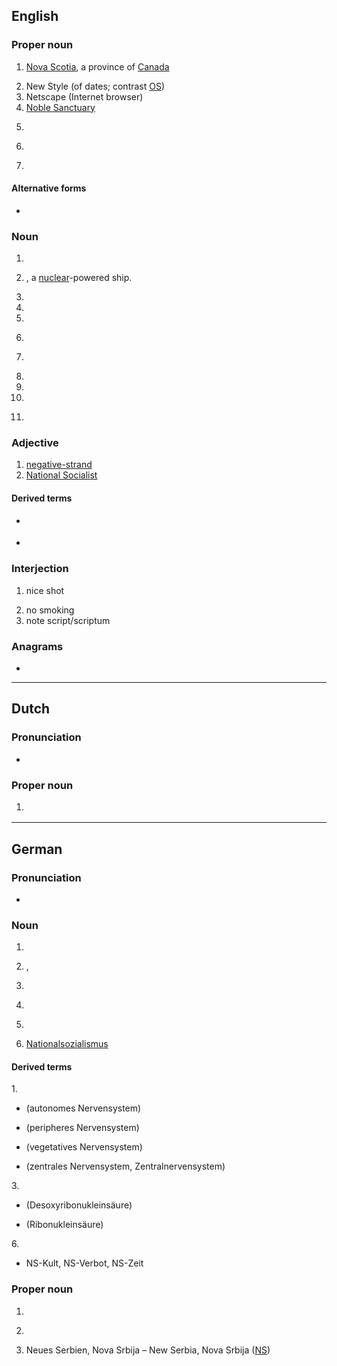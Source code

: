 {{also|Appendix:Variations of "ns"}}
==English==

===Proper noun===
{{en-proper noun}}

# [[Nova Scotia]], a province of [[Canada]]
#: {{coordinate terms|en|AB|BC|MB|NB|NL|NT|NU|ON|PE|QC|SK|YT}}
# New Style (of dates; contrast [[OS]])
# Netscape (Internet browser)
# [[Noble Sanctuary]]
# {{lb|en|rail}} {{w|Norfolk Southern Railway|Norfolk Southern (Railroad)}}
# {{lb|en|rail}} {{initialism of|en|{{l|nl|Nederlands|Nederlandse}} {{l|nl|spoorweg|Spoorwegen}}}} {{gloss|Dutch Railways}}
# {{lb|en|Malaysia}} {{initialism of|en|Negeri Sembilan|nodot=1}}

====Alternative forms====
* {{l|en|N.S.}} {{q|Nova Scotia|New Style}}

===Noun===
{{head|en|noun}}

# {{initialism of|en|nervous system}}
# {{initialism of|en|nuclear ship|nodot=1}}, a [[nuclear]]-powered ship.
# {{initialism of|en|native speaker}}
# {{initialism of|en|neutron star}}
# {{initialism of|en|neutral spirit|gloss=alcohol}}
# {{lb|en|Ireland|usually as part of a name}} {{initialism of|en|[[w:National school|National School]]}}
# {{lb|en|informal}} {{initialism of|en|w:NATO state}}
# {{initialism of|en|no show}}
# {{initialism of|en|namespace}}
# {{initialism of|en|{{w|Nintendo Switch}}}}
# {{lb|en|politics, Internet slang}} {{initialism of|en|National Socialism|nodot=1}}

===Adjective===
{{head|en|adjective}}

# [[negative-strand]]
# [[National Socialist]]

====Derived terms====
{{sense|negative-strand}}
* {{l|en|NNS}} {{gloss|[[nonsegmented]] [[negative]]-[[strand]]}}
* {{l|en|NS RNA virus}} {{gloss|[[negative-strand RNA virus]]}}

===Interjection===
{{en-interj}}

# {{lb|en|video games|first-person shooters}} nice shot
# no smoking
# note script/scriptum

===Anagrams===
* {{anagrams|en|a=ns|S/N|SN|Sn|sn}}

----

==Dutch==

===Pronunciation===
* {{audio|nl|Nl-NS.ogg|audio}}

===Proper noun===
{{head|nl|proper noun}}

# {{lb|nl|rail transport}} {{initialism of|nl|{{w|Nederlandse Spoorwegen}}||Dutch railway company}}

----

==German==

===Pronunciation===
* {{audio|de|De-NS.ogg|Audio}}

===Noun===
{{head|de|noun}}

# {{abbreviation of|de|[[Nervensystem]]||nervous system ([[#English|NS]])}}
# {{abbreviation of|de|[[Nachsatz]]}}, {{abbreviation of|de|[[Nachschrift]]}}
# {{abbreviation of|de|[[Nukleinsäure]]}}
# {{abbreviation of|de|[[Nebensatz]]}} {{q|contrast ''[[Hauptsatz]]'', [[HS]]}}
# {{lb|de|mathematics}} {{abbreviation of|de|[[Nullstelle]]}}
# [[Nationalsozialismus]]

====Derived terms====
1.
* {{l|de|ANS}} (autonomes Nervensystem)
* {{l|de|PNS}} (peripheres Nervensystem)
* {{l|de|VNS}} (vegetatives Nervensystem)
* {{l|de|ZNS}} (zentrales Nervensystem, Zentralnervensystem)
3.
* {{l|de|DNS}} (Desoxyribonukleinsäure)
* {{l|de|RNS}} (Ribonukleinsäure)
6.
* NS-Kult, NS-Verbot, NS-Zeit<!-- less common: NS-Paranoia, NS-Schuldkult -->

===Proper noun===
{{head|de|proper noun}}

# {{abbreviation of|de|[[Niederschlesien]]||[[Lower Silesia]]}}
# {{lb|de|now|informal}} {{abbreviation of|de|[[Niedersachsen]]||[[Lower Saxony]]}} {{q|compare the official abbreviation [[NI]]}}
# Neues Serbien, Nova Srbija – New Serbia, Nova Srbija ([[#English|NS]])